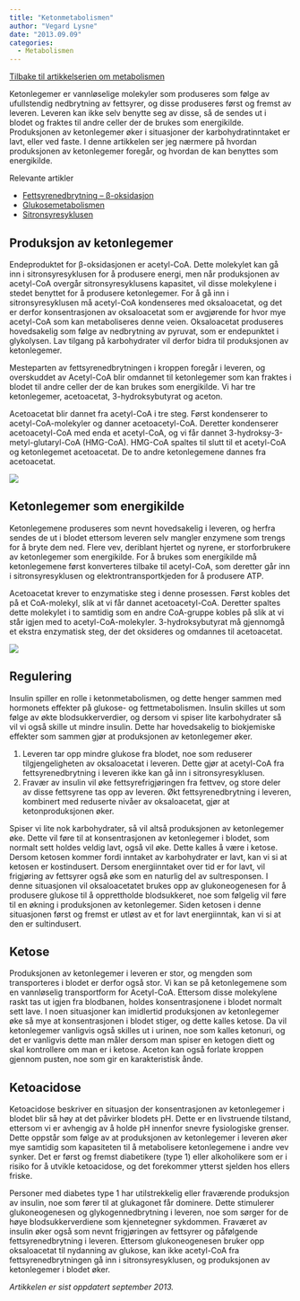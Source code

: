 ```yaml
---
title: "Ketonmetabolismen"
author: "Vegard Lysne"
date: "2013.09.09"
categories: 
  - Metabolismen
---
```


[Tilbake til artikkelserien om metabolismen](../../metabolismen.html)

Ketonlegemer er vannløselige molekyler som produseres som følge av ufullstendig nedbrytning av fettsyrer, og disse produseres først og fremst av leveren. Leveren kan ikke selv benytte seg av disse, så de sendes ut i blodet og fraktes til andre celler der de brukes som energikilde. Produksjonen av ketonlegemer øker i situasjoner der karbohydratinntaket er lavt, eller ved faste. I denne artikkelen ser jeg nærmere på hvordan produksjonen av ketonlegemer foregår, og hvordan de kan benyttes som energikilde.

Relevante artikler

-   [Fettsyrenedbrytning – β-oksidasjon](brokenlink/fettsyrenedbrytning/ "Fettsyrenedbrytning – β-oksidasjon")
-   [Glukosemetabolismen](brokenlink/glukosemetabolismen/ "Glukosemetabolismen")
-   [Sitronsyresyklusen](brokenlink/sitronsyresyklusen/ "Sitronsyresyklusen")

## Produksjon av ketonlegemer

Endeproduktet for β-oksidasjonen er acetyl-CoA. Dette molekylet kan gå inn i sitronsyresyklusen for å produsere energi, men når produksjonen av acetyl-CoA overgår sitronsyresyklusens kapasitet, vil disse molekylene i stedet benyttet for å produsere ketonlegemer. For å gå inn i sitronsyresyklusen må acetyl-CoA kondenseres med oksaloacetat, og det er derfor konsentrasjonen av oksaloacetat som er avgjørende for hvor mye acetyl-CoA som kan metaboliseres denne veien. Oksaloacetat produseres hovedsakelig som følge av nedbrytning av pyruvat, som er endepunktet i glykolysen. Lav tilgang på karbohydrater vil derfor bidra til produksjonen av ketonlegemer.

Mesteparten av fettsyrenedbrytningen i kroppen foregår i leveren, og overskuddet av Acetyl-CoA blir omdannet til ketonlegemer som kan fraktes i blodet til andre celler der de kan brukes som energikilde. Vi har tre ketonlegemer, acetoacetat, 3-hydroksybutyrat og aceton.

Acetoacetat blir dannet fra acetyl-CoA i tre steg. Først kondenserer to acetyl-CoA-molekyler og danner acetoacetyl-CoA. Deretter kondenserer acetoacetyl-CoA med enda et acetyl-CoA, og vi får dannet 3-hydroksy-3-metyl-glutaryl-CoA (HMG-CoA). HMG-CoA spaltes til slutt til et acetyl-CoA og ketonlegemet acetoacetat. De to andre ketonlegemene dannes fra acetoacetat.

![](images/clipboard-2437709513.png)

## Ketonlegemer som energikilde

Ketonlegemene produseres som nevnt hovedsakelig i leveren, og herfra sendes de ut i blodet ettersom leveren selv mangler enzymene som trengs for å bryte dem ned. Flere vev, deriblant hjertet og nyrene, er storforbrukere av ketonlegemer som energikilde. For å brukes som energikilde må ketonlegemene først konverteres tilbake til acetyl-CoA, som deretter går inn i sitronsyresyklusen og elektrontransportkjeden for å produsere ATP.

Acetoacetat krever to enzymatiske steg i denne prosessen. Først kobles det på et CoA-molekyl, slik at vi får dannet acetoacetyl-CoA. Deretter spaltes dette molekylet i to samtidig som en andre CoA-gruppe kobles på slik at vi står igjen med to acetyl-CoA-molekyler. 3-hydroksybutyrat må gjennomgå et ekstra enzymatisk steg, der det oksideres og omdannes til acetoacetat.

![](images/clipboard-1008871346.png)

## Regulering

Insulin spiller en rolle i ketonmetabolismen, og dette henger sammen med hormonets effekter på glukose- og fettmetabolismen. Insulin skilles ut som følge av økte blodsukkerverdier, og dersom vi spiser lite karbohydrater så vil vi også skille ut mindre insulin. Dette har hovedsakelig to biokjemiske effekter som sammen gjør at produksjonen av ketonlegemer øker.

1.  Leveren tar opp mindre glukose fra blodet, noe som reduserer tilgjengeligheten av oksaloacetat i leveren. Dette gjør at acetyl-CoA fra fettsyrenedbrytning i leveren ikke kan gå inn i sitronsyresyklusen.
2.  Fravær av insulin vil øke fettsyrefrigjøringen fra fettvev, og store deler av disse fettsyrene tas opp av leveren. Økt fettsyrenedbrytning i leveren, kombinert med reduserte nivåer av oksaloacetat, gjør at ketonproduksjonen øker.

Spiser vi lite nok karbohydrater, så vil altså produksjonen av ketonlegemer øke. Dette vil føre til at konsentrasjonen av ketonlegemer i blodet, som normalt sett holdes veldig lavt, også vil øke. Dette kalles å være i ketose. Dersom ketosen kommer fordi inntaket av karbohydrater er lavt, kan vi si at ketosen er kostindusert. Dersom energiinntaket over tid er for lavt, vil frigjøring av fettsyrer også øke som en naturlig del av sultresponsen. I denne situasjonen vil oksaloacetatet brukes opp av glukoneogenesen for å produsere glukose til å opprettholde blodsukkeret, noe som følgelig vil føre til en økning i produksjonen av ketonlegemer. Siden ketosen i denne situasjonen først og fremst er utløst av et for lavt energiinntak, kan vi si at den er sultindusert.

## Ketose

Produksjonen av ketonlegemer i leveren er stor, og mengden som transporteres i blodet er derfor også stor. Vi kan se på ketonlegemene som en vannløselig transportform for Acetyl-CoA. Ettersom disse molekylene raskt tas ut igjen fra blodbanen, holdes konsentrasjonene i blodet normalt sett lave. I noen situasjoner kan imidlertid produksjonen av ketonlegemer øke så mye at konsentrasjonen i blodet stiger, og dette kalles ketose. Da vil ketonlegemer vanligvis også skilles ut i urinen, noe som kalles ketonuri, og det er vanligvis dette man måler dersom man spiser en ketogen diett og skal kontrollere om man er i ketose. Aceton kan også forlate kroppen gjennom pusten, noe som gir en karakteristisk ånde.

## Ketoacidose

Ketoacidose beskriver en situasjon der konsentrasjonen av ketonlegemer i blodet blir så høy at det påvirker blodets pH. Dette er en livstruende tilstand, ettersom vi er avhengig av å holde pH innenfor snevre fysiologiske grenser. Dette oppstår som følge av at produksjonen av ketonlegemer i leveren øker mye samtidig som kapasiteten til å metabolisere ketonlegemene i andre vev synker. Det er først og fremst diabetikere (type 1) eller alkoholikere som er i risiko for å utvikle ketoacidose, og det forekommer ytterst sjelden hos ellers friske.

Personer med diabetes type 1 har utilstrekkelig eller fraværende produksjon av insulin, noe som fører til at glukagonet får dominere. Dette stimulerer glukoneogenesen og glykogennedbrytning i leveren, noe som sørger for de høye blodsukkerverdiene som kjennetegner sykdommen. Fraværet av insulin øker også som nevnt frigjøringen av fettsyrer og påfølgende fettsyrenedbrytning i leveren. Ettersom glukoneogenesen bruker opp oksaloacetat til nydanning av glukose, kan ikke acetyl-CoA fra fettsyrenedbrytningen gå inn i sitronsyresyklusen, og produksjonen av ketonlegemer i blodet øker.

*Artikkelen er sist oppdatert september 2013.*
